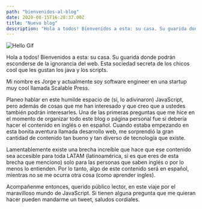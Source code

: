 ```yaml
---
path: "bienvenidos-al-blog"
date: 2020-08-15T16:28:37.00Z
title: "Nuevo blog"
description: "Hola a todos! Bienvenidos a esta: su casa. Su guarida donde podrán esconderse de la ignorancia del web. Esta sociedad secreta de los chicos cool que les gustan los java y los scripts."
---
```


![Hello Gif](https://media.giphy.com/media/l4pTp2vaboieBihKo/giphy.gif)

Hola a todos! Bienvenidos a esta: su casa. Su guarida donde podrán esconderse de la ignorancia del web. Esta sociedad secreta de los chicos cool que les gustan los java y los scripts.

Mi nombre es Jorge y actualmente soy software engineer en una startup muy cool llamada Scalable Press.

Planeo hablar en este humilde espacio de (si, lo adivinaron) JavaScript, pero además de cosas que me han interesado y que creo que a ustedes también podrán interesarles. Una de las primeras preguntas que me hice en el momento de organizar todo este blog o página personal fue si debería hacer el contenido en inglés o en español. Cuando estaba empezando en esta bonita aventura llamada desarrollo web, me sorprendió la gran cantidad de contenido tan bueno y tan diverso de tecnología que existe.

Lamentablemente existe una brecha increíble que hace que ese contenido sea accesible para toda LATAM (latinoamérica, si es que eres de esta brecha que menciono) solo para las personas que saben inglés o por lo menos lo entienden. Por lo tanto, algo de este contenido será en español, mientras no se me ocurra otra cosa (como aprender ingles).

Acompañenme entonces, querido público lector, en este viaje por el maravilloso mundo de JavaScript. Si tienen alguna pregunta que me quieran hacer pueden mandarme un tweet, saludos cordiales.
